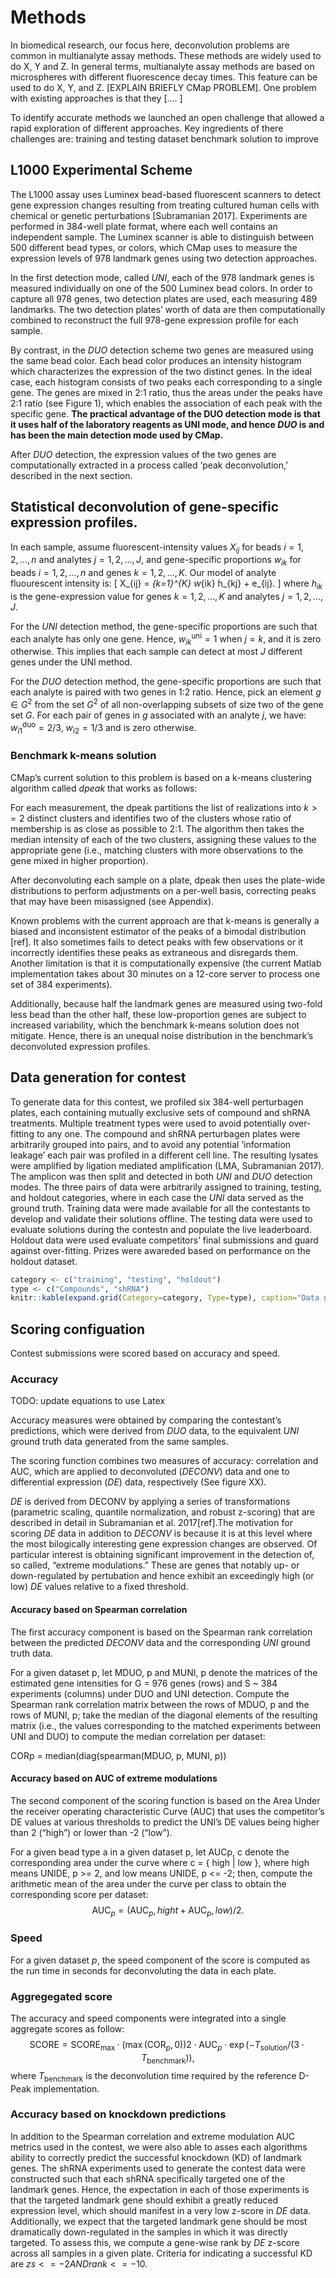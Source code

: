 Methods
========

In biomedical research, our focus here, deconvolution problems are common in multianalyte assay methods. These methods are widely used to do X, Y and Z. In general terms, multianalyte assay methods are based on microspheres with different fluorescence decay times. This feature can be used to do X, Y, and Z. [EXPLAIN BRIEFLY CMap PROBLEM].
One problem with existing approaches is that they […. ]

To identify accurate methods we launched an open challenge that allowed a rapid exploration of different approaches. Key ingredients of there challenges are:
training and testing dataset
benchmark solution to improve

## L1000 Experimental Scheme

The L1000 assay uses Luminex bead-based fluorescent scanners to detect gene expression changes resulting from treating cultured human cells with chemical or genetic perturbations [Subramanian 2017]. Experiments are performed in 384-well plate format, where each well contains an independent sample. The Luminex scanner is able to distinguish between 500 different bead types, or colors, which CMap uses to measure the expression levels of 978 landmark genes using two detection approaches.

In the first detection mode, called $UNI$, each of the 978 landmark genes is measured individually on one of the 500 Luminex bead colors. In order to capture all 978 genes, two detection plates are used, each measuring 489 landmarks. The two detection plates’ worth of data are then computationally combined to reconstruct the full 978-gene expression profile for each sample.

By contrast, in the $DUO$ detection scheme two genes are measured using the same bead color. Each bead color produces an intensity histogram which characterizes the expression of the two distinct genes. In the ideal case, each histogram consists of two peaks each corresponding to a single gene. The genes are mixed in 2:1 ratio, thus the areas under the peaks have 2:1 ratio (see Figure 1), which enables the association of each peak with the specific gene. **The practical advantage of the DUO detection mode is that it uses half of the laboratory reagents as UNI mode, and hence $DUO$ is and has been the main detection mode used by CMap.**

After $DUO$ detection, the expression values of the two genes are computationally extracted in a process called 'peak deconvolution,' described in the next section. 

<!-- alt. wording
In a single experiment, CMap makes 488 measurements, each made by a different colored bead. Each measurement produces an intensity histogram (a list of integers), which characterizes the expression of two distinct genes in the given sample (for a total of 488 x 2 = 976 genes). The genes are mixed in 2:1 ratio. Thus, the areas under the peaks have 2:1 ratio, which enables association of each peak with a specific gene. In the ideal case, each histogram consists of two peaks (see Figure 1), each corresponding to a single gene. 
-->

<!-- alt. wording
Although the scanner is designed to detect only 500 different bead types, CMap uses it to measure ~1,000 landmark genes (978 genes to be exact). Of the 500 available types, 12 are used to measure controls. The remaining 488 colors are each used to measure two genes. The 976 landmark genes (excluding two genes that are measured independently) are grouped into pairs and coupled to beads of the same color. Genes coupled to the same bead color are combined in a ratio of 2:1 prior to use. So, the detected signal intensity for each bead color provides a composite measure of the abundance of the transcripts of the two genes.
-->

## Statistical deconvolution of gene-specific expression profiles.

In each sample, assume fluorescent-intensity values $X_{ij}$ for beads $i=1,2,\dots, n$ and analytes $j=1,2,\dots, J$, and gene-specific proportions $w_{ik}$ for beads $i=1,2,\dots, n$ and genes $k=1,2,\dots, K$. Our model of analyte fluourescent intensity is:
\[
  X_{ij} = \sum_{k=1}^{K} w_{ik} h_{kj} + e_{ij}. 
\]
where $h_{ik}$ is the gene-expression value for genes $k=1,2,\dots, K$ and analytes $j=1,2,\dots, J$. 

For the $UNI$ detection method, the gene-specific proportions are such that each analyte has only one gene. Hence, $w^{\text{uni}}_{ik} = 1$ when $j = k$, and it is zero otherwise. This implies that each sample can detect at most $J$ different genes under the UNI method. 

For the $DUO$ detection method, the gene-specific proportions are such that each analyte is paired with two genes in 1:2 ratio. Hence, pick an element $g\in G^2$ from the set $G^2$ of all non-overlapping subsets of size two of the gene set $G$. For each pair of genes in $g$ associated with an analyte $j$, we have: $w^{\text{duo}}_{i1} = 2/3$, $w_{i2}=1/3$ and is zero otherwise. 

<!-- from problem statement
Each measurement produces an intensity histogram (a list of integers), which characterizes expression of two distinct genes in the sample (for a total of 488 x 2 = 976 genes). In the ideal case, each histogram consists of two peaks (see Figure 1), each corresponding to a single gene. The genes are mixed in 2:1 ratio, thus the areas under the peaks have 2:1 ratio, which allows us to associate each peak with the specific gene. The median position of each peak corresponds to the gene's expression level, and that's what you need to determine in this challenge.
-->

### Benchmark k-means solution

CMap's current solution to this problem is based on a k-means clustering algorithm called $dpeak$ that works as follows:

For each measurement, the dpeak partitions the list of realizations into $k>=2$ distinct clusters and identifies two of the clusters whose ratio of membership is as close as possible to 2:1. The algorithm then takes the median intensity of each of the two clusters, assigning these values to the appropriate gene (i.e., matching clusters with more observations to the gene mixed in higher proportion).

After deconvoluting each sample on a plate, dpeak then uses the plate-wide distributions to perform adjustments on a per-well basis, correcting peaks that may have been misassigned (see Appendix).

Known problems with the current approach are that k-means is generally a biased and inconsistent estimator of the peaks of a bimodal distribution [ref]. It also sometimes fails to detect peaks with few observations or it incorrectly identifies these peaks as extraneous and disregards them. Another limitation is that it is computationally expensive (the current Matlab implementation takes about 30 minutes on a 12-core server to process one set of 384 experiments).

Additionally, because half the landmark genes are measured using two-fold less bead than the other half, these low-proportion genes are subject to increased variability, which the benchmark k-means solution does not mitigate. Hence, there is an unequal noise distribution in the benchmark's deconvoluted expression profiles. 


## Data generation for contest

To generate data for this contest, we profiled six 384-well perturbagen plates, each containing mutually exclusive sets of compound and shRNA treatments. Multiple treatment types were used to avoid potentially over-fitting to any one. The compound and shRNA perturbagen plates were arbitrarily grouped into pairs, and to avoid any potential 'information leakage' each pair was profiled in a different cell line. The resulting lysates were amplified by ligation mediated amplification (LMA, Subramanian 2017). The amplicon was then split and detected in both $UNI$ and $DUO$ detection modes. The three pairs of data were arbitrarily assigned to training, testing, and holdout categories, where in each case the $UNI$ data served as the ground truth. Training data were made available for all the contestants to develop and validate their solutions offline. The testing data were used to evaluate solutions during the contestn and populate the live leaderboard. Holdout data were used evaluate competitors' final submissions and guard against over-fitting. Prizes were awareded based on performance on the holdout dataset.

 

```r
category <- c("training", "testing", "holdout")
type <- c("Compounds", "shRNA")
knitr::kable(expand.grid(Category=category, Type=type), caption="Data generated")
```

## Scoring configuation

Contest submissions were scored based on accuracy and speed.

### Accuracy

\color{red}
TODO: update equations to use Latex
\color{black}

Accuracy measures were obtained by comparing the contestant's predictions, which were derived from $DUO$ data, to the equivalent $UNI$ ground truth data generated from the same samples.

The scoring function combines two measures of accuracy: correlation and AUC, which are applied to deconvoluted ($DECONV$) data and one to differential expression ($DE$) data, respectively (See figure XX).

$DE$ is derived from DECONV by applying a series of transformations (parametric scaling, quantile normalization, and robust z-scoring) that are described in detail in Subramanian et al. 2017[ref].The motivation for scoring $DE$ data in addition to $DECONV$ is because it is at this level where the most bilogically interesting gene expression changes are observed. Of particular interest is obtaining significant improvement in the detection of, so called, "extreme modulations." These are genes that notably up- or down-regulated by pertubation and hence exhibit an exceedingly high (or low) $DE$ values relative to a fixed threshold. 

#### Accuracy based on Spearman correlation

The first accuracy component is based on the Spearman rank correlation between the predicted $DECONV$ data and the corresponding $UNI$ ground truth data.

For a given dataset p, let MDUO, p and MUNI, p denote the matrices of the estimated gene intensities for G = 976 genes (rows) and S ~ 384 experiments (columns) under DUO and UNI detection.  Compute the Spearman rank correlation matrix between the rows of MDUO, p and the rows of MUNI, p; take the median of the diagonal elements of the resulting matrix (i.e., the values corresponding to the matched experiments between UNI and DUO) to compute the median correlation per dataset:

CORp = median(diag(spearman(MDUO, p, MUNI, p))

#### Accuracy based on AUC of extreme modulations

The second component of the scoring function is based on the Area Under the receiver operating characteristic Curve (AUC) that uses the competitor's DE values at various thresholds to predict the UNI's DE values being higher than 2 ("high") or lower than -2 ("low").
 
For a given bead type a in a given dataset p, let AUCp, c denote the corresponding area under the curve where c = { high | low }, where high means UNIDE, p >= 2, and low means UNIDE, p <= -2; then, compute the arithmetic mean of the area under the curve per class to obtain the corresponding score per dataset:
$$
\text{AUC}_p = (\text{AUC}_p, hight + \text{AUC}_p, low) / 2.
$$

### Speed

For a given dataset $p$, the speed component of the score is computed as the run time in seconds for deconvoluting the data in each plate. 

<!-- Notice that multi-theading is allowed in this match, and thus highly recommended. Your submission will be tested on multi-core machines (presumably, 8 cores). The maximum execution time of your solution will be capped by 30 minutes. -->

### Aggregegated score

The accuracy and speed components were integrated into a single aggregate scores as follow:
$$
\text{SCORE} = 
  \text{SCORE}_{\text{max}} \cdot (\max(\text{COR}_{p}, 0)) 2 
                   \cdot \text{AUC}_{p} 
                   \cdot \exp(- T_{\text{solution}} / (3 \cdot T_{\text{benchmark}})), 
$$
where $T_{\text{benchmark}}$ is the deconvolution time required by the reference D-Peak implementation. 


### Accuracy based on knockdown predictions

In addition to the Spearman correlation and extreme modulation AUC metrics used in the contest, we were also able to asses each algorithms ability to correctly predict the successful knockdown (KD) of landmark genes. The shRNA experiments used to generate the contest data were constructed such that each shRNA specifically targeted one of the landmark genes. Hence, the expectation in each of those experiments is that the targeted landmark gene should exhibit a greatly reduced expression level, which should manifest in a very low z-score in $DE$ data. Additionally, we expect that the targeted landmark gene should be most dramatically down-regulated in the samples in which it was directly targeted. To assess this, we compute a gene-wise rank by $DE$ z-score across all samples in a given plate. Criteria for indicating a successful KD are $zs <= -2 AND rank <= -10$. 


